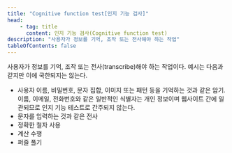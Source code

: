 ```yaml
---
title: "Cognitive function test[인지 기능 검사]"
head:
    - tag: title
      content: 인지 기능 검사(Cognitive function test)
description: "사용자가 정보를 기억, 조작 또는 전사해야 하는 작업"
tableOfContents: false
---
```


<Badge text="신규" variant="tip" size="large" />

사용자가 정보를 기억, 조작 또는 전사(<span lang="en">transcribe</span>)해야 하는 작업이다. 예시는 다음과 같지만 이에 국한되지는 않는다.

*   사용자 이름, 비밀번호, 문자 집합, 이미지 또는 패턴 등을 기억하는 것과 같은 암기. 이름, 이메일, 전화번호와 같은 일반적인 식별자는 개인 정보이며 웹사이트 간에 일관되므로 인지 기능 테스트로 간주되지 않는다.
*   문자를 입력하는 것과 같은 전사
*   정확한 철자 사용
*   계산 수행
*   퍼즐 풀기
